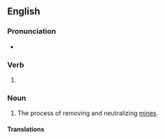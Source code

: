 ==English==
{{wikipedia}}

===Pronunciation===
* {{rhymes|en|aɪnɪŋ|s=3}}

===Verb===
{{head|en|verb form}}

# {{present participle of|en|demine|nocat=1}}

===Noun===
{{en-noun|-}}

# The process of removing and neutralizing [[mines]].
#: {{syn|en|mine-clearing|unmining}}

====Translations====
{{trans-see|process of removing and neutralizing mines|mine-clearing}}